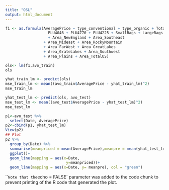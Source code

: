 ```yaml
---
title: "OSL"
output: html_document
---
```



```r
f1 <- as.formula(AveragePrice ~ type_conventional + type_organic + TotalVolume + 
                   PLU4046 + PLU4770 + PLU4225 + SmallBags + LargeBags + XLargeBags + 
                   + Area_NewEngland + Area_Southeast
                 + Area_Mideast + Area_RockyMountain
                 + Area_FarWest + Area_GreatLakes
                 + Area_GrateLakes + Area_Southwest
                 + Area_Plains + Area_TotalUS)

ols<- lm(f1,avo_train)
ols

yhat_train_lm <- predict(ols)
mse_train_lm <- mean((avo_train$AveragePrice - yhat_train_lm)^2)
mse_train_lm

yhat_test_lm <- predict(ols, avo_test)
mse_test_lm <- mean((avo_test$AveragePrice - yhat_test_lm)^2)
mse_test_lm

p1<-avo_test %>%
  select(Date, AveragePrice)
p2<-cbind(p1, yhat_test_lm)
View(p2)
## Plot
p2 %>%
  group_by(Date) %>%
  summarise(meanpriced = mean(AveragePrice),meanpre = mean(yhat_test_lm))%>%
  ggplot()+
  geom_line(mapping = aes(x=Date,
                           y=meanpriced))+
  geom_line(mapping = aes(x=Date, y= meanpre), col = "green")

```




```
Note that the `echo = FALSE` parameter was added to the code chunk to prevent printing of the R code that generated the plot.
